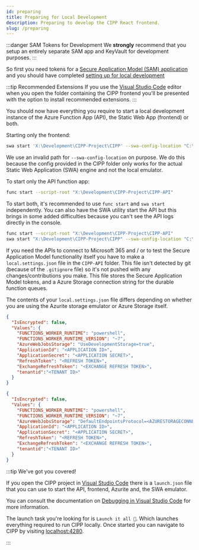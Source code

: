 ```yaml
---
id: preparing
title: Preparing for Local Development
description: Preparing to develop the CIPP React frontend.
slug: /preparing
---
```




:::danger SAM Tokens for Development
We **strongly** recommend that you setup an entirely separate SAM app and KeyVault for development purposes.
:::

So first you need tokens for a [Secure Application Model (SAM) application](../../user/gettingstarted/prerequisites/) and you should have completed [setting up for local development](/docs/dev/settingup)

:::tip Recommended Extensions
If you use the [Visual Studio Code](https://code.visualstudio.com/) editor when you open the folder containing the CIPP frontend you'll be presented with the option to install recommended extensions.
:::

You should now have everything you require to start a local development instance of the Azure Function App (API), the Static Web App (frontend) or both.

Starting only the frontend:

```sh
swa start 'X:\Development\CIPP-Project\CIPP' --swa-config-location "C:\DoesntExist"
```

We use an invalid path for `--swa-config-location` on purpose. We do this because the config provided in the CIPP folder only works for the actual Static Web Application (SWA) engine and not the local emulator.

To start only the API function app:

```sh
func start --script-root "X:\Development\CIPP-Project\CIPP-API"
```

To start both, it's recommended to use `func start` and `swa start` independently. You can also have the SWA utility start the API but this brings in some added difficulties because you can't see the API logs directly in the console.

```sh
func start --script-root "X:\Development\CIPP-Project\CIPP-API"
swa start "X:\Development\CIPP-Project\CIPP" --swa-config-location "C:\DoesntExist" --api-location http://localhost:7071/
```

If you need the APIs to connect to Microsoft 365 and / or to test the Secure Application Model functionality itself you have to make a `local.settings.json` file in the `CIPP-API` folder. This file isn't detected by git (because of the `.gitignore` file) so it's not pushed with any changes/contributions you make. This file stores the Secure Application Model tokens, and a Azure Storage connection string for the durable function queues.

The contents of your `local.settings.json` file differs depending on whether you are using the Azurite storage emulator or Azure Storage itself.

<Tabs>
  <TabItem value="azurite" label="Azurite">

```JSON
{
  "IsEncrypted": false,
  "Values": {
    "FUNCTIONS_WORKER_RUNTIME": "powershell",
    "FUNCTIONS_WORKER_RUNTIME_VERSION": "~7",
    "AzureWebJobsStorage": "UseDevelopmentStorage=true",
    "ApplicationId": "<APPLICATION ID>",
    "ApplicationSecret": "<APPLICATION SECRET>",
    "RefreshToken": "<REFRESH TOKEN>",
    "ExchangeRefreshToken": "<EXCHANGE REFRESH TOKEN>",
    "tenantid":"<TENANT ID>"
  }
}
```

  </TabItem>
  <TabItem value="azurestorage" label="Azure Storage">

```JSON
{
  "IsEncrypted": false,
  "Values": {
    "FUNCTIONS_WORKER_RUNTIME": "powershell",
    "FUNCTIONS_WORKER_RUNTIME_VERSION": "~7",
    "AzureWebJobsStorage": "DefaultEndpointsProtocol=<AZURESTORAGECONNECTIONSTRING>",
    "ApplicationId": "<APPLICATION ID>",
    "ApplicationSecret": "<APPLICATION SECRET>",
    "RefreshToken": "<REFRESH TOKEN>",
    "ExchangeRefreshToken": "<EXCHANGE REFRESH TOKEN>",
    "tenantid":"<TENANT ID>"
  }
}
```

  </TabItem>
</Tabs>

:::tip We've got you covered!

If you open the CIPP project in [Visual Studio Code](https://code.visualstudio.com/) there is a `launch.json` file that you can use to start the API, frontend, Azurite and, the SWA emulator.

You can consult the documentation on [Debugging in Visual Studio Code](https://code.visualstudio.com/docs/editor/debugging) for more information.

The launch task you're looking for is `Launch it all 🚀`. Which launches everything required to run CIPP locally. Once started you can navigate to CIPP by visiting [localhost:4280](https://localhost:4280/).

:::
